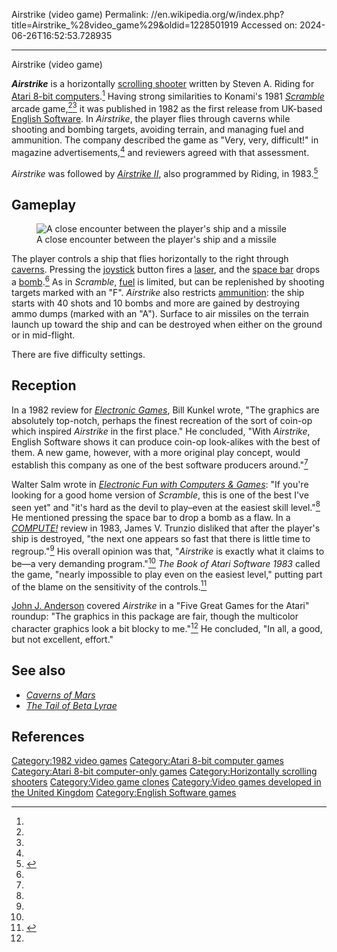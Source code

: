 Airstrike (video game)
Permalink: //en.wikipedia.org/w/index.php?title=Airstrike_%28video_game%29&oldid=1228501919
Accessed on: 2024-06-26T16:52:53.728935



------
Airstrike (video game)
{{Short description|1982 video game}}
{{Infobox video game
| title = Airstrike
| image = Airstrike Cover Art.jpg
| caption = Cassette insert
| released = {{Video game release|NA|1982<ref name=mania/>}}
| designer = Steven A. Riding<ref name=giantlist/>
| publisher = [[English Software]]
| developer = 
| platforms = [[Atari 8-bit]]
| genre = [[Scrolling shooter]]
}}

'''''Airstrike''''' is a horizontally [[scrolling shooter]] written by Steven A. Riding for [[Atari 8-bit computers]].<ref name=giantlist/> Having strong similarities to Konami's 1981 ''[[Scramble (video game)|Scramble]]'' arcade game,<ref name=anderson/><ref name=salm/> it was published in 1982 as the first release from UK-based [[English Software]]. In ''Airstrike'', the player flies through caverns while shooting and bombing targets, avoiding terrain, and managing fuel and ammunition. The company described the game as "Very, very, difficult!" in magazine advertisements,<ref name=ad/> and reviewers agreed with that assessment.

''Airstrike'' was followed by ''[[Airstrike II]]'', also programmed by Riding, in 1983.<ref>{{cite web |title=Airstrike II |url=http://www.atarimania.com/game-atari-400-800-xl-xe-airstrike-ii_158.html |website=Atari Mania}}</ref>

==Gameplay==
[[File:Airstrike_Atari_8-bit_PAL_screenshot.png|thumb|left|A close encounter between the player's ship and a missile]]

The player controls a ship that flies horizontally to the right through [[cavern]]s. Pressing the [[joystick]] button fires a [[laser]], and the [[space bar]] drops a [[bomb]].<ref name=manual/> As in ''Scramble'', [[fuel]] is limited, but can be replenished by shooting targets marked with an "F". ''Airstrike'' also restricts [[ammunition]]: the ship starts with 40 shots and 10 bombs and more are gained by destroying ammo dumps (marked with an "A"). Surface to air missiles on the terrain launch up toward the ship and can be destroyed when either on the ground or in mid-flight.

There are five difficulty settings.

==Reception==
In a 1982 review for ''[[Electronic Games]]'', Bill Kunkel wrote, "The graphics are absolutely top-notch, perhaps the finest recreation of the sort of coin-op which inspired ''Airstrike'' in the first place." He concluded, "With ''Airstrike'', English Software shows it can produce coin-op look-alikes with the best of them. A new game, however, with a more original play concept, would establish this company as one of the best software producers around."<ref name=kunkel/>

Walter Salm wrote in ''[[Electronic Fun with Computers & Games]]'': "If you're looking for a good home version of ''Scramble'', this is one of the best I've seen yet" and "it's hard as the devil to play–even at the easiest skill level."<ref name=salm/> He mentioned pressing the space bar to drop a bomb as a flaw. In a ''[[Compute!|COMPUTE!]]'' review in 1983, James V. Trunzio disliked that after the player's ship is destroyed, "the next one appears so fast that there is little time to regroup."<ref name=trunzio/> His overall opinion was that, "''Airstrike'' is exactly what it claims to be—a very demanding program."<ref name=trunzio/> ''The Book of Atari Software 1983'' called the game, "nearly impossible to play even on the easiest level," putting part of the blame on the sensitivity of the controls.<ref>{{cite book |title=The Book of Atari Software 1983 |date=1983 |publisher=Addison-Wesley |isbn=0-201-10286-2 |page=85 |url=https://archive.org/details/book_atari_software_1983/page/n75/mode/2up?q=%22dr.+goodcode%27s+cavern%22}}</ref>

[[John J. Anderson]] covered ''Airstrike'' in a "Five Great Games for the Atari" roundup: "The graphics in this package are fair, though the multicolor character graphics look a bit blocky to me."<ref name=anderson/> He concluded, "In all, a good, but not excellent, effort."

==See also==
*''[[Caverns of Mars]]''
*''[[The Tail of Beta Lyrae]]''

==References==
{{reflist|refs=
<ref name="giantlist">{{cite web|title=The Giant List of Classic Game Programmers|url=https://dadgum.com/giantlist/|last1=Hague|first1=James}}</ref>
<ref name="mania">{{cite web |title=Airstrike |url=http://www.atarimania.com/game-atari-400-800-xl-xe-airstrike_156.html |website=Atari Mania}}</ref>
<ref name="kunkel">{{cite journal |last1=Kunkel |first1=Bill |title=Computer Playland: Airstrike |journal=Electronic Games |date=October 1982 |volume=1 |issue=10 |pages=71–72 |url=https://archive.org/details/Electronic_Games_Volume_01_Number_08_1982-10_Reese_Communications_US/page/n69}}</ref>
<ref name="salm">{{cite journal |last1=Salm |first1=Walter |title=Airstrike |journal=Electronic Fun with Computers & Games |date=February 1983 |volume=1 |issue=4 |page=64 |url=https://archive.org/details/Electronic_Fun_with_Computer_Games_Vol_01_No_04_1983-02_Fun_Games_Publishing_US/page/n63}}</ref>
<ref name="trunzio">{{cite journal |last1=Trunzio |first1=James V. |title=Atari Airstrike |journal=Compute! |date=August 1983 |issue=39 |page=138 |url=https://www.atarimagazines.com/compute/issue39/221_1_REVIEWS_ATARI_AIR_STRIKE.php}}</ref>
<ref name="anderson">{{cite journal |last1=Anderson |first1=John J. |title=Five Great Games for the Atari |journal=Creative Computing Video & Arcade Games |date=Fall 1983 |issue=2 |page=110 |url=https://archive.org/details/Creative_Computing_Video_Arcade_Games_02_fall83/page/n111}}</ref>
<ref name=ad>{{cite web |title=Airstrike magazine ad |url=http://www.atarimania.com/pubs/hi_res/pub_Airstrike.jpg |website=Atari Mania |date=1982}}</ref>
<ref name=manual>{{cite web |url=https://archive.org/details/agm_Airstrike |website=archive.org |title=Airstrike Manual}}</ref>
}}

[[Category:1982 video games]]
[[Category:Atari 8-bit computer games]]
[[Category:Atari 8-bit computer-only games]]
[[Category:Horizontally scrolling shooters]]
[[Category:Video game clones]]
[[Category:Video games developed in the United Kingdom]]
[[Category:English Software games]]
